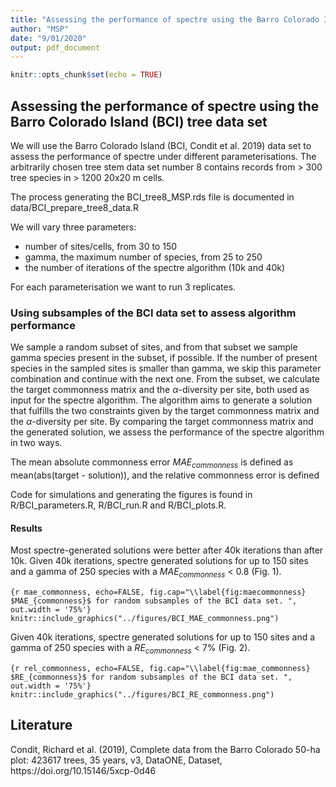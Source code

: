 ```yaml
---
title: "Assessing the performance of spectre using the Barro Colorado Island (BCI) tree data set"
author: "MSP"
date: "9/01/2020"
output: pdf_document
---
```


```r
knitr::opts_chunk$set(echo = TRUE)
```

## Assessing the performance of spectre using the Barro Colorado Island (BCI) tree data set

We will use the Barro Colorado Island (BCI, Condit et al. 2019) data set to assess the performance of spectre under different parameterisations. 
The arbitrarily chosen tree stem data set number 8 contains records from > 300 tree species in > 1200 20x20 m cells. 

The process generating the BCI_tree8_MSP.rds file is documented in data/BCI_prepare_tree8_data.R


We will vary three parameters:

* number of sites/cells, from 30 to 150 
* gamma, the maximum number of species, from 25 to 250
* the number of iterations of the spectre algorithm (10k and 40k)

For each parameterisation we want to run 3 replicates.

### Using subsamples of the BCI data set to assess algorithm performance
We sample a random subset of sites, and from that subset we sample gamma species present in the subset, if possible. 
If the number of present species in the sampled sites is smaller than gamma, we skip this parameter combination and continue with the next one.
From the subset, we calculate the target commonness matrix and the $\alpha$-diversity per site, both used as input for the spectre algorithm.
The algorithm aims to generate a solution that fulfills the two constraints given by the target commonness matrix and the $\alpha$-diversity per site. 
By comparing the target commonness matrix and the generated solution, we assess the performance of the spectre algorithm in two ways. 

The mean absolute commonness error $MAE_{commonness}$ is defined as mean(abs(target - solution)), and the relative commonness error is defined 

Code for simulations and generating the figures is found in R/BCI_parameters.R, R/BCI_run.R and R/BCI_plots.R.

#### Results 
Most spectre-generated solutions were better after 40k iterations than after 10k. 
Given 40k iterations, spectre generated solutions for up to 150 sites and a gamma of 250 species with a $MAE_{commonness}$ < 0.8 (Fig. 1). 

```{r mae_commonness, echo=FALSE, fig.cap="\\label{fig:maecommonness} $MAE_{commonness}$ for random subsamples of the BCI data set. ", out.width = '75%'}
knitr::include_graphics("../figures/BCI_MAE_commonness.png")
```

Given 40k iterations, spectre generated solutions for up to 150 sites and a gamma of 250 species with a $RE_{commonness}$ < 7% (Fig. 2). 

```{r rel_commonness, echo=FALSE, fig.cap="\\label{fig:mae_commonness} $RE_{commonness}$ for random subsamples of the BCI data set. ", out.width = '75%'}
knitr::include_graphics("../figures/BCI_RE_commonness.png")
```


## Literature 
Condit, Richard et al. (2019), Complete data from the Barro Colorado 50-ha plot: 423617 trees, 35 years, v3, DataONE, Dataset, https://doi.org/10.15146/5xcp-0d46